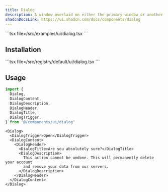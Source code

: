 ```yaml
---
title: Dialog
description: A window overlaid on either the primary window or another dialog window.
shadcnDocsLink: https://ui.shadcn.com/docs/components/dialog
---
```


<ComponentPreview component="dialog">
  ```tsx file=<rootDir>/src/examples/ui/dialog.tsx
  ```
</ComponentPreview>

## Installation

<Installation component="dialog">
  ```tsx file=<rootDir>/src/registry/default/ui/dialog.tsx
  ```
</Installation>

## Usage

```ts
import {
  Dialog,
  DialogContent,
  DialogDescription,
  DialogHeader,
  DialogTitle,
  DialogTrigger,
} from "@/components/ui/dialog"
```

```tsx
<Dialog>
  <DialogTrigger>Open</DialogTrigger>
  <DialogContent>
    <DialogHeader>
      <DialogTitle>Are you absolutely sure?</DialogTitle>
      <DialogDescription>
        This action cannot be undone. This will permanently delete your account
        and remove your data from our servers.
      </DialogDescription>
    </DialogHeader>
  </DialogContent>
</Dialog>
```



